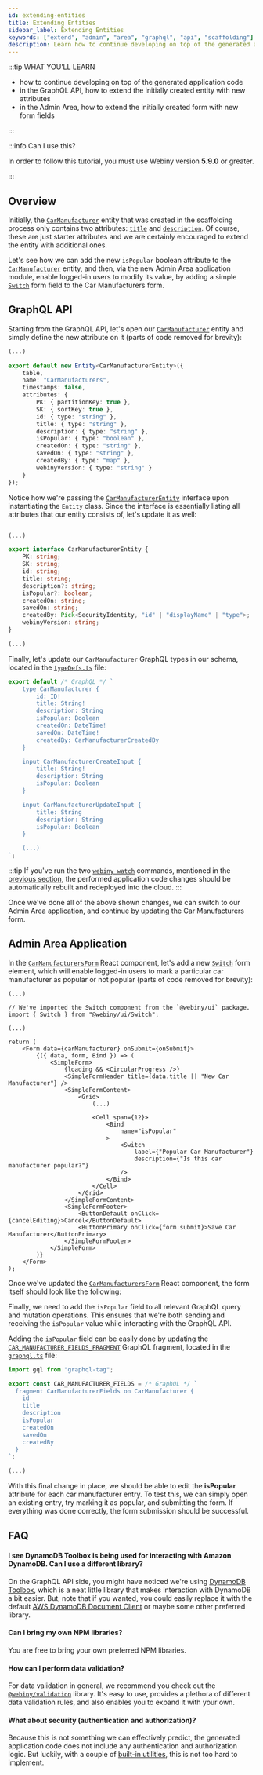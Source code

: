 ```yaml
---
id: extending-entities
title: Extending Entities
sidebar_label: Extending Entities
keywords: ["extend", "admin", "area", "graphql", "api", "scaffolding"]
description: Learn how to continue developing on top of the generated application code, by extending the initially generated entity with new attributes.
---
```



:::tip WHAT YOU’LL LEARN

- how to continue developing on top of the generated application code
- in the GraphQL API, how to extend the initially created entity with new attributes
- in the Admin Area, how to extend the initially created form with new form fields

:::

:::info Can I use this?

In order to follow this tutorial, you must use Webiny version **5.9.0** or greater.

:::

## Overview

Initially, the [`CarManufacturer`](https://github.com/webiny/webiny-examples/blob/master/extend-admin-area/api/code/graphql/src/plugins/scaffolds/carManufacturers/entities/CarManufacturer.ts) entity that was created in the scaffolding process only contains two attributes: [`title`](https://github.com/webiny/webiny-examples/blob/master/extend-admin-area/api/code/graphql/src/plugins/scaffolds/carManufacturers/entities/CarManufacturer.ts#L18) and [`description`](https://github.com/webiny/webiny-examples/blob/master/extend-admin-area/api/code/graphql/src/plugins/scaffolds/carManufacturers/entities/CarManufacturer.ts#L19). Of course, these are just starter attributes and we are certainly encouraged to extend the entity with additional ones.

Let's see how we can add the new `isPopular` boolean attribute to the [`CarManufacturer`](https://github.com/webiny/webiny-examples/blob/master/extend-admin-area/api/code/graphql/src/plugins/scaffolds/carManufacturers/entities/CarManufacturer.ts) entity, and then, via the new Admin Area application module, enable logged-in users to modify its value, by adding a simple [`Switch`](https://storybook.webiny.com/?path=/story/components-switch--usage) form field to the Car Manufacturers form.

## GraphQL API

Starting from the GraphQL API, let's open our [`CarManufacturer`](https://github.com/webiny/webiny-examples/blob/master/extend-admin-area/api/code/graphql/src/plugins/scaffolds/carManufacturers/entities/CarManufacturer.ts#L20) entity and simply define the new attribute on it (parts of code removed for brevity):

```ts title="api/code/graphql/src/plugins/scaffolds/carManufacturers/entities/CarManufacturer.ts" {13}
(...)

export default new Entity<CarManufacturerEntity>({
    table,
    name: "CarManufacturers",
    timestamps: false,
    attributes: {
        PK: { partitionKey: true },
        SK: { sortKey: true },
        id: { type: "string" },
        title: { type: "string" },
        description: { type: "string" },
        isPopular: { type: "boolean" },
        createdOn: { type: "string" },
        savedOn: { type: "string" },
        createdBy: { type: "map" },
        webinyVersion: { type: "string" }
    }
});
```

Notice how we're passing the [`CarManufacturerEntity`](https://github.com/webiny/webiny-examples/blob/master/extend-admin-area/api/code/graphql/src/plugins/scaffolds/carManufacturers/types.ts#L6) interface upon instantiating the `Entity` class. Since the interface is essentially listing all attributes that our entity consists of, let's update it as well:

```ts title="api/code/graphql/src/plugins/scaffolds/carManufacturers/types.ts" {10}

(...)

export interface CarManufacturerEntity {
    PK: string;
    SK: string;
    id: string;
    title: string;
    description?: string;
    isPopular?: boolean;
    createdOn: string;
    savedOn: string;
    createdBy: Pick<SecurityIdentity, "id" | "displayName" | "type">;
    webinyVersion: string;
}

(...)
```

Finally, let's update our `CarManufacturer` GraphQL types in our schema, located in the [`typeDefs.ts`](https://github.com/webiny/webiny-examples/blob/master/extend-admin-area/api/code/graphql/src/plugins/scaffolds/carManufacturers/typeDefs.ts) file:

```ts title="api/code/graphql/src/plugins/scaffolds/carManufacturers/typeDefs.ts" {6,15,21}
export default /* GraphQL */ `
    type CarManufacturer {
        id: ID!
        title: String!
        description: String
        isPopular: Boolean
        createdOn: DateTime!
        savedOn: DateTime!
        createdBy: CarManufacturerCreatedBy
    }

    input CarManufacturerCreateInput {
        title: String!
        description: String
        isPopular: Boolean
    }

    input CarManufacturerUpdateInput {
        title: String
        description: String
        isPopular: Boolean
    }

    (...)
`;
```

:::tip
If you've run the two [`webiny watch`](/docs/how-to-guides/webiny-cli/use-watch-command/) commands, mentioned in the [previous section](/docs/tutorials/extend-admin-area/getting-started#using-the-watch-command), the performed application code changes should be automatically rebuilt and redeployed into the cloud.
:::

Once we've done all of the above shown changes, we can switch to our Admin Area application, and continue by updating the Car Manufacturers form.

## Admin Area Application

In the [`CarManufacturersForm`](https://github.com/webiny/webiny-examples/blob/master/extend-admin-area/apps/admin/code/src/plugins/scaffolds/carManufacturers/views/CarManufacturersForm.tsx) React component, let's add a new [`Switch`](https://storybook.webiny.com/?path=/story/components-switch--usage) form element, which will enable logged-in users to mark a particular car manufacturer as popular or not popular (parts of code removed for brevity):

```tsx title="apps/admin/code/src/plugins/scaffolds/carManufacturers/views/CarManufacturersForm.tsx" {4,18-27}
(...)

// We've imported the Switch component from the `@webiny/ui` package.
import { Switch } from "@webiny/ui/Switch";

(...)

return (
    <Form data={carManufacturer} onSubmit={onSubmit}>
        {({ data, form, Bind }) => (
            <SimpleForm>
                {loading && <CircularProgress />}
                <SimpleFormHeader title={data.title || "New Car Manufacturer"} />
                <SimpleFormContent>
                    <Grid>
                        (...)

                        <Cell span={12}>
                            <Bind
                                name="isPopular"
                            >
                                <Switch
                                    label={"Popular Car Manufacturer"}
                                    description={"Is this car manufacturer popular?"}
                                />
                            </Bind>
                        </Cell>
                    </Grid>
                </SimpleFormContent>
                <SimpleFormFooter>
                    <ButtonDefault onClick={cancelEditing}>Cancel</ButtonDefault>
                    <ButtonPrimary onClick={form.submit}>Save Car Manufacturer</ButtonPrimary>
                </SimpleFormFooter>
            </SimpleForm>
        )}
    </Form>
);
```

Once we've updated the [`CarManufacturersForm`](https://github.com/webiny/webiny-examples/blob/master/extend-admin-area/apps/admin/code/src/plugins/scaffolds/carManufacturers/views/CarManufacturersForm.tsx#L75-L84) React component, the form itself should look like the following:

<CenteredImage alt="Updated Car Manufacturers Form" src={formUpdated} />

Finally, we need to add the `isPopular` field to all relevant GraphQL query and mutation operations. This ensures that we're both sending and receiving the `isPopular` value while interacting with the GraphQL API.

Adding the `isPopular` field can be easily done by updating the [`CAR_MANUFACTURER_FIELDS_FRAGMENT`](https://github.com/webiny/webiny-examples/blob/master/extend-admin-area/apps/admin/code/src/plugins/scaffolds/carManufacturers/views/hooks/graphql.ts#L3) GraphQL fragment, located in the [`graphql.ts`](https://github.com/webiny/webiny-examples/blob/master/extend-admin-area/apps/admin/code/src/plugins/scaffolds/carManufacturers/views/hooks/graphql.ts#L3) file:

```ts title="apps/admin/code/src/plugins/scaffolds/carManufacturers/views/hooks/graphql.ts" {8}
import gql from "graphql-tag";

export const CAR_MANUFACTURER_FIELDS = /* GraphQL */ `
  fragment CarManufacturerFields on CarManufacturer {
    id
    title
    description
    isPopular
    createdOn
    savedOn
    createdBy
  }
`;

(...)
```

With this final change in place, we should be able to edit the **isPopular** attribute for each car manufacturer entry. To test this, we can simply open an existing entry, try marking it as popular, and submitting the form. If everything was done correctly, the form submission should be successful.

<CenteredImage alt="Updated Car Manufacturers Form" src={popularCarManufacturerSaved} />

## FAQ

#### I see DynamoDB Toolbox is being used for interacting with Amazon DynamoDB. Can I use a different library?

On the GraphQL API side, you might have noticed we're using [DynamoDB Toolbox](https://github.com/jeremydaly/dynamodb-toolbox), which is a neat little library that makes interaction with DynamoDB a bit easier. But, note that if you wanted, you could easily replace it with the default [AWS DynamoDB Document Client](https://docs.aws.amazon.com/sdk-for-javascript/v2/developer-guide/dynamodb-example-document-client.html) or maybe some other preferred library.

#### Can I bring my own NPM libraries?

You are free to bring your own preferred NPM libraries.

#### How can I perform data validation?

For data validation in general, we recommend you check out the [`@webiny/validation`](https://github.com/webiny/webiny-js/tree/next/packages/validation) library. It's easy to use, provides a plethora of different data validation rules, and also enables you to expand it with your own.

#### What about security (authentication and authorization)?

Because this is not something we can effectively predict, the generated application code does not include any authentication and authorization logic. But luckily, with a couple of [built-in utilities](/docs/tutorials/extend-admin-area/security/introduction), this is not too hard to implement.

